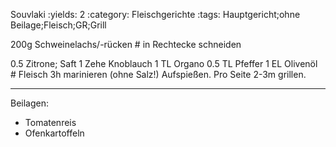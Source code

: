 Souvlaki
:yields: 2
:category: Fleischgerichte
:tags: Hauptgericht;ohne Beilage;Fleisch;GR;Grill

200g Schweinelachs/-rücken
# in Rechtecke schneiden

0.5 Zitrone; Saft
1 Zehe Knoblauch
1 TL Organo
0.5 TL Pfeffer
1 EL Olivenöl
# Fleisch 3h marinieren (ohne Salz!)
  Aufspießen. Pro Seite 2-3m grillen.



---
Beilagen:

* Tomatenreis
* Ofenkartoffeln
